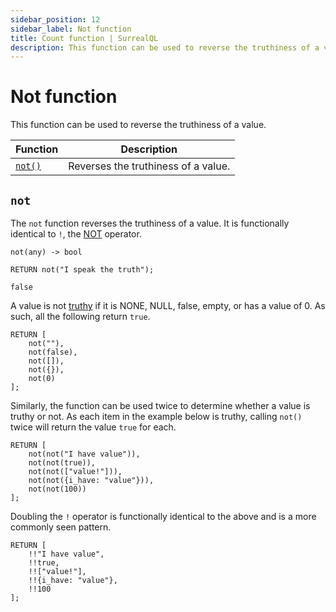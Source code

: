 ```yaml
---
sidebar_position: 12
sidebar_label: Not function
title: Count function | SurrealQL
description: This function can be used to reverse the truthiness of a value.
---
```


# Not function

This function can be used to reverse the truthiness of a value.

<table>
  <thead>
    <tr>
      <th scope="col">Function</th>
      <th scope="col">Description</th>
    </tr>
  </thead>
  <tbody>
    <tr>
      <td scope="row" data-label="Function"><a href="#not"><code>not()</code></a></td>
      <td scope="row" data-label="Description">Reverses the truthiness of a value.</td>
    </tr>
  </tbody>
</table>

## `not`

The `not` function reverses the truthiness of a value. It is functionally identical to `!`, the [NOT](/docs/surrealql/operators#not) operator.

```surql title="API DEFINITION"
not(any) -> bool
```

```surql 
RETURN not("I speak the truth");

false
```

A value is not [truthy](/docs/surrealql/datamodel/values#values-and-truthiness) if it is NONE, NULL, false, empty, or has a value of 0. As such, all the following return `true`.

```surql
RETURN [
    not(""),
    not(false),
    not([]),
    not({}),
    not(0)
];
```

Similarly, the function can be used twice to determine whether a value is truthy or not. As each item in the example below is truthy, calling `not()` twice will return the value `true` for each.

```surql
RETURN [
    not(not("I have value")),
    not(not(true)),
    not(not(["value!"])),
    not(not({i_have: "value"})),
    not(not(100))
];
```

Doubling the `!` operator is functionally identical to the above and is a more commonly seen pattern.

```surql
RETURN [
    !!"I have value",
    !!true,
    !!["value!"],
    !!{i_have: "value"},
    !!100
];
```

<br /><br />
